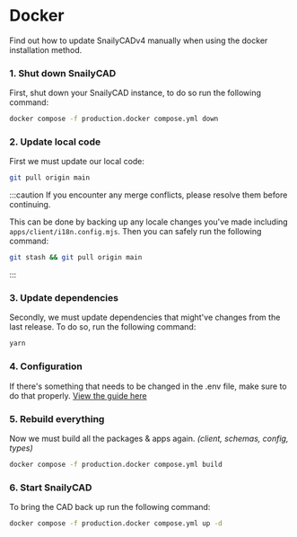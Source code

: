 # Docker

Find out how to update SnailyCADv4 manually when using the docker installation method.

### 1. Shut down SnailyCAD

First, shut down your SnailyCAD instance, to do so run the following command:

```bash
docker compose -f production.docker compose.yml down
```

### 2. Update local code

First we must update our local code:

```bash
git pull origin main
```

:::caution
If you encounter any merge conflicts, please resolve them before continuing.

This can be done by backing up any locale changes you've made including `apps/client/i18n.config.mjs`. Then you can safely run the following command:

```bash
git stash && git pull origin main
```

:::

### 3. Update dependencies

Secondly, we must update dependencies that might've changes from the last release. To do so, run the following command:

```bash
yarn
```

### 4. Configuration

If there's something that needs to be changed in the .env file, make sure to do that properly. [View the guide here](/docs/guides/how-to-properly-update-env)

### 5. Rebuild everything

Now we must build all the packages & apps again. _(client, schemas, config, types)_

```sh
docker compose -f production.docker compose.yml build
```

### 6. Start SnailyCAD

To bring the CAD back up run the following command:

```bash
docker compose -f production.docker compose.yml up -d
```
